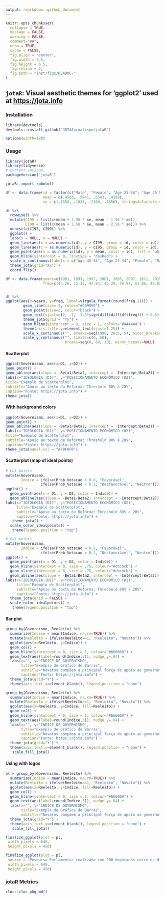 ```yaml
---
output: rmarkdown::github_document
---
```


```r
knitr::opts_chunk$set(
  collapse = TRUE,
  message = FALSE,
  warning = FALSE,
  comment="##",
  echo = TRUE,
  cache = FALSE,
  fig.align = "center",
  fig.width = 7.5,
  fig.height = 6.5,
  fig.retina = 2,
  fig.path = "inst/figs/README-"
)
```


## `jotaR`: Visual aesthetic themes for 'ggplot2' used at <https://jota.info> 

### Installation

```r
library(devtools)
devtools::install_github("JOTAJornalismo/jotaR")
```

```r
options(width=120)
```


### Usage

```r
library(jotaR)
library(tidyverse)
# current verison
packageVersion("jotaR")

jotaR::import_roboto()
```


```r
df <- data.frame(id = factor(c("Male", "Female", "Age 21-34", "Age 45-54"), levels = c("Age 45-54", "Age 21-34", "Female", "Male")),
                 mean = c(.4503, .5841, .6543, .4189),
                 se = c(.1558, .1034, .2108, .1850), stringsAsFactors = FALSE)

df %>%
  rowwise() %>%
  mutate(CI95 = list(c(mean + 1.96 * se, mean - 1.96 * se)),
         CI99 = list(c(mean + 2.58 * se, mean - 2.58 * se))) %>%
  unnest(c(CI95, CI99)) %>%
  ggplot() +
  labs(x = NULL, y = NULL) +
  geom_line(aes(x = as.numeric(id), y = CI99, group = id, color = id)) +
  geom_line(aes(x = as.numeric(id), y = CI95, group = id, color = id), size = 3) +
  geom_point(aes(x = as.numeric(id), y = mean, color = id), fill = "white", shape = 23, size = 3) +
  geom_hline(yintercept = 0, linetype = "dashed") +
  scale_x_continuous(labels = c("Age 45-54", "Age 21-34", "Female", "Male"), limits = c(0.7, 4.3), breaks = 1:4) +
  theme_jota(grid="Xx") +
  coord_flip()
```




```r
df <- data.frame(years=c(1991, 1993, 1997, 2001, 2005, 2007, 2011, 2015),
                 freq=c(43.20, 52.13, 47.93, 46.29, 40.57, 53.88, 48.92, 50.92))


df %>%
ggplot(aes(x=years, y=freq, label=virgula_format(round(freq,1)))) +
        geom_line(size=.7, color="#999999") +
        geom_point(size=3, color="black") +
        geom_text(vjust=c(2, -1, -1.5*sign(diff(diff(df$freq))) + 0.5)) +
        theme_jota(grid = "Yy") +
        geom_hline(yintercept = 0, size = 1, colour="#444444") +
        theme(axis.title.y=element_text(vjust=1.25)) +
        scale_x_continuous("", breaks=seq(1990, 2015, 5), minor_breaks=NULL) +
        scale_y_continuous("", limits=c(0, 60),
                           breaks=seq(0, 60, 10), minor_breaks=NULL)
```



#### Scatterplot
```r
ggplot(Governismo, aes(x=D1, y=D2)) +
geom_point() +
geom_abline(aes(slope = -Beta1/Beta2, intercept = -Intercept/Beta2)) +
labs(x="IDEOLOGIA (D1)", y="POSICIONAMENTO ECONÔMICO (D2)",
title="Exemplo de Scatterplot",
subtitle="Apoio ao texto da Reforma: Threshold 80% a 20%",
caption="Fonte: https://jota.info") +
theme_jota()
```

#### With background colors
```r
ggplot(Governismo, aes(x=D1, y=D2)) +
geom_point() +
geom_abline(aes(slope = -Beta1/Beta2, intercept = -Intercept/Beta2)) +
labs(x="IDEOLOGIA (D1)", y="POSICIONAMENTO ECONÔMICO (D2)",
title="Exemplo de Scatterplot",
subtitle="Apoio ao texto da Reforma: Threshold 80% a 20%",
caption="Fonte: https://jota.info") +
theme_jota(panel_col = "#F0F0F0")
```


#### Scatterplot (map of ideal points)
```r
# Cut points 
mutate(Governismo, 
       Indice = ifelse(Prob_Votacao > 0.8, "Favorável",
                ifelse(Prob_Votacao < 0.2, "Desfavorável", "Neutro"))) %>%
ggplot() +
  geom_point(aes(x = D1, y = D2, color = Indice)) +
  geom_abline(aes(slope = -Beta1/Beta2, intercept = -Intercept/Beta2)) +
labs(x="IDEOLOGIA (D1)", y="POSICIONAMENTO ECONÔMICO (D2)",
     title="Exemplo de Scatterplot",
     subtitle="Apoio ao texto da Reforma: Threshold 80% a 20%",
     caption="Fonte: https://jota.info") +
   theme_jota() + 
  scale_color_idealpoints() +
   theme(legend.position = "top")
```


```r
# Cut points 
mutate(Governismo, 
       Indice = ifelse(Prob_Votacao > 0.8, "Favorável",
                ifelse(Prob_Votacao < 0.2, "Desfavorável", "Neutro"))) %>%
ggplot() +
  geom_point(aes(x = D1, y = D2, color = Indice)) +
  geom_hline(yintercept = 0, size = .75, colour="#cbcbcb") +
  geom_vline(xintercept = 0, size = .75, colour="#cbcbcb") +
  geom_abline(aes(slope = -Beta1/Beta2, intercept = -Intercept/Beta2)) +
labs(x="IDEOLOGIA (D1)", y="POSICIONAMENTO ECONÔMICO (D2)",
     title="Exemplo de Scatterplot",
     subtitle="Apoio ao texto da Reforma: Threshold 80% a 20%",
     caption="Fonte: https://jota.info") +
  theme_jota(grid = FALSE) + 
  scale_color_idealpoints() +
   theme(legend.position = "top")
```



#### Bar plot 
```r
group_by(Governismo, Reeleito) %>%
  summarize(Indice = mean(Indice, na.rm=TRUE)) %>%
  mutate(Reeleito = ifelse(Reeleito==1, "Reeleito", "Novato")) %>%
  ggplot(aes(x=Reeleito, y=Indice)) +
  geom_col() +
  geom_hline(yintercept = 0, size = 1, colour="#666000") +
  geom_text(aes(label=round(Indice,3)), nudge_y=.04) +
  labs(x="", y="ÍNDICE DE GOVERNISMO",
       title="Exemplo de Gráfico de Barras",
       subtitle="Novatos compõem a principal força de apoio ao governo",
       caption="Fonte: https://jota.info") +
  theme_jota(grid="Y") +
  theme(axis.text.y=element_blank(), legend.position = "none")
```


```r
group_by(Governismo, Reeleito) %>%
  summarize(Indice = mean(Indice, na.rm=TRUE)) %>%
  mutate(Reeleito = ifelse(Reeleito==1, "Reeleito", "Novato")) %>%
  ggplot(aes(x=Reeleito, y=Indice, fill=Reeleito)) +
  geom_col() +
  geom_hline(yintercept = 0, size = 1, colour="#666000") +
  geom_text(aes(label=round(Indice,3)), nudge_y=.04) +
  labs(x="", y="ÍNDICE DE GOVERNISMO",
       title="Exemplo de Gráfico de Barras",
       subtitle="Novatos compõem a principal força de apoio ao governo",
       caption="Fonte: https://jota.info") +
  theme_jota(grid="Y") +
  theme(axis.text.y=element_blank(), legend.position = "none") +
   scale_fill_jota()
```


#### Using with logos

```r
pl = group_by(Governismo, Reeleito) %>%
  summarize(Indice = mean(Indice, na.rm=TRUE)) %>%
  mutate(Reeleito = ifelse(Reeleito==1, "Reeleito", "Novato")) %>%
  ggplot(aes(x=Reeleito, y=Indice, fill=Reeleito)) +
  geom_col() +
  geom_hline(yintercept = 0, size = 1, colour="#666000") +
  geom_text(aes(label=round(Indice,3)), nudge_y=.04) +
  labs(x="", y="ÍNDICE DE GOVERNISMO",
       title="Exemplo de Gráfico de Barras",
       subtitle="Novatos compõem a principal força de apoio ao governo") +
  theme_jota(grid="Y") +
  theme(axis.text.y=element_blank(), legend.position = "none") +
   scale_fill_jota()
```


```r
finalize_ggplot(plot = pl,
 width_pixels = 640,
 height_pixels = 450)
```



```r

finalize_ggplot(plot = pl,
 source = "Pesquisa Parlamentar realizada com 200 deputados entre os dias 27 e 30 de outubro.",
 width_pixels = 640,
 height_pixels = 450)
```


### jotaR Metrics
```r
cloc::cloc_pkg_md()
```


